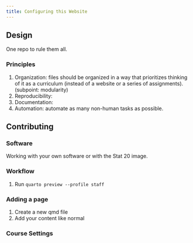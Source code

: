 ```yaml
---
title: Configuring this Website
---
```


## Design

One repo to rule them all.

### Principles

1. Organization: files should be organized in a way that prioritizes thinking of it as a curriculum (instead of a website or a series of assignments). (subpoint: modularity)
2. Reproducibility:
3. Documentation:
4. Automation: automate as many non-human tasks as possible.

## Contributing

### Software

Working with your own software or with the Stat 20 image.

### Workflow

1. Run `quarto preview --profile staff`

### Adding a page

1. Create a new qmd file
2. Add your content like normal


### Course Settings {#sec-course-settings}